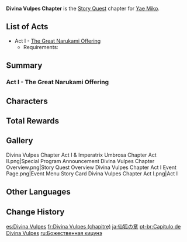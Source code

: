 {{Chapter Infobox
|image           = Divina Vulpes Chapter.png
|character       = Yae Miko
|type            = Story
|short           = Divina Vulpes
}}
'''Divina Vulpes Chapter''' is the [[Story Quest]] chapter for  [[Yae Miko]].

==List of Acts==
* Act I - [[The Great Narukami Offering]]
** Requirements: {{Quest|40;1;Omnipresence Over Mortals;Transient Dreams|display=bullet|requirements=1}}

==Summary==
===Act I - The Great Narukami Offering===
{{Main|The Great Narukami Offering}}
{{Description|"If you speak a special incantation in the dead of night, your wish will come true, whatever it is!"<br>Such rumors have been spreading throughout [[Inazuma]]'s streets and alleys and have gained quite the ardent following amongst people.<br>A swordmaster whose behavior has been out of sorts, a storied light novel, and it's mysterious author... Does the plot stop here, or is there more to it? The truth shall come to light on a moonless night.<br>All feasts will end, and all banquets will cease. See them off with a big smile, and thus bring the past, at last, to an end.}}
{{Transclude|The Great Narukami Offering|Summary}}

==Characters==
{{Character Appearances|type=Chapter}}

==Total Rewards==
{{Quest Rewards List}}

==Gallery==
<gallery>
Divina Vulpes Chapter Act I & Imperatrix Umbrosa Chapter Act II.png|Special Program Announcement
Divina Vulpes Chapter Overview.png|Story Quest Overview
Divina Vulpes Chapter Act I Event Page.png|Event Menu
Story Card Divina Vulpes Chapter Act I.png|Act I
</gallery>

==Other Languages==
{{Other Languages
|en      = Divina Vulpes Chapter
|zhs     = 仙狐之章
|zhs_rm  = Xiān Hú zhī Zhāng
|zht     = 仙狐之章
|zht_rm  = Xiān Hú zhī Zhāng
|zh_tl   = Immortal Fox's Chapter
|ja      = 仙狐の章
|ja_rm   = Senko no Shou
|ja_tl   = Immortal Fox's Chapter
|ko      = 선호의 장
|ko_rm   = Seonho-ui Jang
|ko_tl   = Adeptus Fox Chapter
|es      = Divina Vulpes
|fr      = Divina Vulpes
|ru      = Божественная кицунэ
|ru_tl   = Divine Kitsune
|th      = บทแห่งเซียนจิ้งจอก
|th_rm   = Bot Haeng Sian Chingchok
|th_tl   = Chapter of the Immortal Fox
|vi      = {{tt|Chương|章}} {{tt|Tiên Hồ|仙狐}}
|vi_tl   = Immortal Fox Chapter{{Sino|vi|part=1}}
|de      = Divina Vulpes
|id      = Chapter Divina Vulpes
|pt      = Capítulo de Divina Vulpes
|pt_tl   = 
|tr      = Kutsal Tilkiler Bölümü
|tr_tl   = 
|it      = Capitolo della Divina Vulpes
|it_tl   = 
}}

==Change History==
{{Change History|2.5}}

[[es:Divina Vulpes]]
[[fr:Divina Vulpes (chapitre)]]
[[ja:仙狐の章]]
[[pt-br:Capítulo de Divina Vulpes]]
[[ru:Божественная кицунэ]]